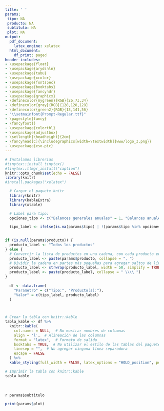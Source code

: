 ```yaml
---
title: ' '
params:
 tipo: NA
 producto: NA
 subtitulo: NA
 plot: NA
output:
  pdf_document:
    latex_engine: xelatex
  html_document:
    df_print: paged
header-includes:
- \usepackage{float}
- \usepackage{arydshln}
- \usepackage{tabu}
- \usepackage{xcolor}
- \usepackage{fontspec}
- \usepackage{booktabs}  
- \usepackage{fancyhdr}
- \usepackage{graphicx}
- \definecolor{mygreen}{RGB}{26,73,34}
- \definecolor{gray}{RGB}{128,128,128}
- \definecolor{green2}{RGB}{13,141,56}
- "\\setmainfont{Prompt-Regular.ttf}"
- \pagestyle{fancy}
- \fancyfoot{} 
- \usepackage{colortbl}
- \usepackage{adjustbox}
- \setlength{\headheight}{2cm}
- \fancyhead[C]{\includegraphics[width=\textwidth]{www/logo_3.png}}
- \usepackage{eso-pic}
---
```



```r
# Instalamos librerias
#tinytex::install_tinytex()
#tinytex::tlmgr_install("caption")
knitr::opts_chunk$set(echo = FALSE)
library(knitr)
#install.packages("xelatex")
```
<!-- Fecha -->
\begin{flushright}
\textcolor{gray}{Informe en línea generado el: `r format(Sys.Date(), "%d %B, %Y")`}
\end{flushright}
\section*{Parámetros con los cuales se generó el informe:}
```r
  # Cargar el paquete knitr
  library(knitr)
  library(kableExtra)
  library(xtable)

  # Label para tipo: 
  opciones_tipo <- c("Balances generales anuales" = 1, "Balances anuales por producto" = 2, "Balances generales mensuales" = 3, "Balances generales mensuales por producto" = 4)

  tipo_label <- ifelse(is.na(params$tipo) | !(params$tipo %in% opciones_tipo), "NA", names(opciones_tipo)[which(opciones_tipo == params$tipo)])
  

if (is.null(params$producto)) {
  producto_label <- "Todos los productos"
} else {
  # Convertir la lista de productos en una cadena, con cada producto en una nueva línea
  producto_label <- paste(params$producto, collapse = ", ")
  # Dividir la cadena en partes más pequeñas para agregar saltos de línea
  producto_label <- strwrap(producto_label, width = 50, simplify = TRUE)
  producto_label <- paste(producto_label, collapse = " \\\\ ")
}
  
  df <- data.frame(
    "Parametro" = c("Tipo:", "Producto(s):"),
    "Valor" = c(tipo_label, producto_label)
  )
  


# Crear la tabla con knitr::kable
tabla_kable <- df %>%
  knitr::kable(
    col.names = NULL,  # No mostrar nombres de columnas
    align = 'l',  # Alineación de las columnas
    format = "latex",  # Formato de salida
    booktabs = TRUE,  # No utilizar el estilo de las tablas del paquete booktabs
    linesep = "",  # No agregar ninguna línea separadora
    escape = FALSE
  ) %>%
  kable_styling(full_width = FALSE, latex_options = "HOLD_position", position = "left", bootstrap_options = "borderless")  # Estilo de la tabla con bordes blancos y cuadrícula completa

# Imprimir la tabla con knitr::kable
tabla_kable

```
<!-- Titulo del tablaro -->
\fontsize{20}{20} \selectfont \textcolor{mygreen}{Balance de Alimentos: Productos de origen local vs. externo}\
<!-- Subtitulo -->
\fontsize{10}{10} \selectfont \textcolor{green2}{Compara volúmenes de alimentos locales y externos que ingresan a las principales centrales de abasto de Medellín.}\
<!-- Subtitulo dinamico -->
\fontsize{10}{10} \selectfont `r params$subtitulo`\
```r
print(params$plot)
```

\fontsize{8}{8} \selectfont \textcolor{mygreen}{Fuente: Cálculos propios a partir de datos del Sistema de Información de Precios y Abastecimiento del Sector Agropecuario (SIPSA).}\newline
\fontsize{8}{8} \selectfont \textcolor{mygreen}{El balance de alimentos se define como la diferencia en volumen entre los alimentos que ingresan a las principales centrales de abasto de Medellín con origen en Antioquia y el total de alimentos reportados en las centrales. La fórmula para calcular el balance de alimentos es $N_{it} = P_{a} - D_{a}$, donde $N_{it}$ es el balance de alimentos, $P_{a}$ es el volumen de alimentos que se originan en Antioquia y $D_{a}$ es el volumen total de alimentos que llegan al centro de acopio de Medellín.}\newline
\fontsize{8}{8} \selectfont \textcolor{mygreen}{Un balance negativo es sinónimo de dependencia hacia otros departamentos del país.}\newline

\AddToShipoutPictureBG*{\includegraphics[width=\paperwidth,height=3cm,keepaspectratio]{www/logo_2.png}}


